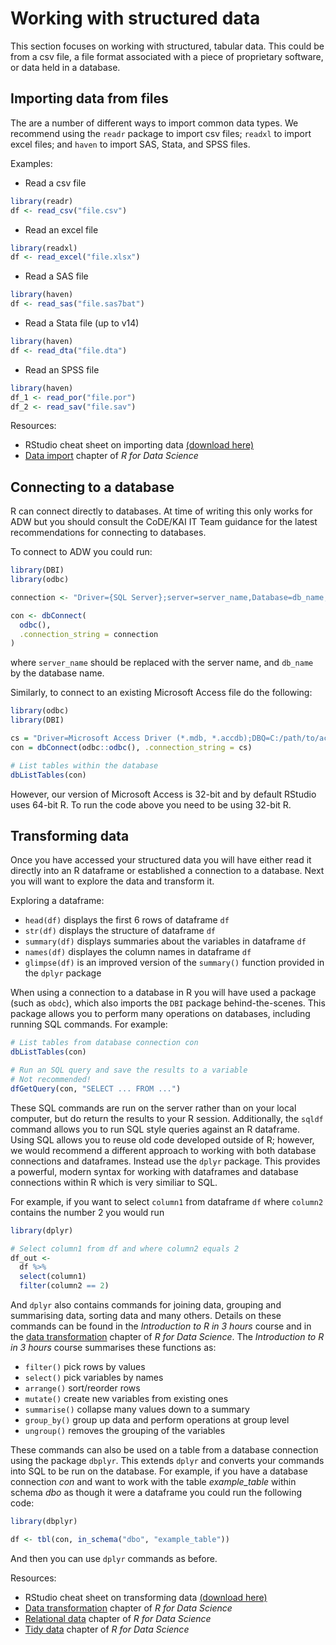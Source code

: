 
# Working with structured data

This section focuses on working with structured, tabular data. This could be from a csv file, a file format associated with a piece of proprietary software, or data held in a database. 

## Importing data from files

The are a number of different ways to import common data types. We recommend using the `readr` package to import csv files; `readxl` to import excel files; and `haven` to import SAS, Stata, and SPSS files.

Examples:

* Read a csv file
```{r eval=FALSE}
library(readr)
df <- read_csv("file.csv")
```
* Read an excel file
```{r eval=FALSE}
library(readxl)
df <- read_excel("file.xlsx")
```
* Read a SAS file
```{r eval=FALSE}
library(haven)
df <- read_sas("file.sas7bat")
```
* Read a Stata file (up to v14)
```{r eval=FALSE}
library(haven)
df <- read_dta("file.dta")
```
* Read an SPSS file
```{r eval=FALSE}
library(haven)
df_1 <- read_por("file.por")
df_2 <- read_sav("file.sav")
```

Resources:

* RStudio cheat sheet on importing data [(download here)](https://github.com/rstudio/cheatsheets/raw/master/data-import.pdf) 
* [Data import](http://r4ds.had.co.nz/data-import.html#parsing-a-file) chapter of *R for Data Science*


## Connecting to a database

R can connect directly to databases. At time of writing this only works for ADW but you should consult the CoDE/KAI IT Team guidance for the latest recommendations for connecting to databases.

To connect to ADW you could run:
```{r eval=FALSE}
library(DBI)
library(odbc)

connection <- "Driver={SQL Server};server=server_name,Database=db_name;trusted_connection=true;"

con <- dbConnect(
  odbc(),
  .connection_string = connection
)
```
where `server_name` should be replaced with the server name, and `db_name` by the database name.

Similarly, to connect to an existing Microsoft Access file do the following:
```{r eval=FALSE}
library(odbc)
library(DBI)

cs = "Driver=Microsoft Access Driver (*.mdb, *.accdb);DBQ=C:/path/to/access/file.mdb"
con = dbConnect(odbc::odbc(), .connection_string = cs)

# List tables within the database
dbListTables(con)
```

However, our version of Microsoft Access is 32-bit and by default RStudio uses 64-bit R. To run the code above you need to be using 32-bit R.


## Transforming data

Once you have accessed your structured data you will have either read it directly into an R dataframe or established a connection to a database. Next you will want to explore the data and transform it.


Exploring a dataframe:

* `head(df)` displays the first 6 rows of dataframe `df`
* `str(df)` displays the structure of dataframe `df`
* `summary(df)` displays summaries about the variables in dataframe `df`
* `names(df)` displayes the column names in dataframe `df`
* `glimpse(df)` is an improved version of the `summary()` function provided in the `dplyr` package


When using a connection to a database in R you will have used a package (such as `obdc`), which also imports the `DBI` package behind-the-scenes. This package allows you to perform many operations on databases, including running SQL commands. For example:
```{r eval=FALSE}
# List tables from database connection con
dbListTables(con)

# Run an SQL query and save the results to a variable
# Not recommended!
dfGetQuery(con, "SELECT ... FROM ...")
```

These SQL commands are run on the server rather than on your local computer, but do return the results to your R session. Additionally, the `sqldf` command allows you to run SQL style queries against an R dataframe. Using SQL allows you to reuse old code developed outside of R; however, we would recommend a different approach to working with both database connections and dataframes. Instead use the `dplyr` package. This provides a powerful, modern syntax for working with dataframes and database connections within R which is very similiar to SQL.

For example, if you want to select `column1` from dataframe `df` where `column2` contains the number 2 you would run
```{r eval=FALSE}
library(dplyr)

# Select column1 from df and where column2 equals 2
df_out <-
  df %>% 
  select(column1)
  filter(column2 == 2)
```
And `dplyr` also contains commands for joining data, grouping and summarising data, sorting data and many others. Details on these commands can be found in the *Introduction to R in 3 hours* course and in the [data transformation](http://r4ds.had.co.nz/transform.html) chapter of *R for Data Science*. The *Introduction to R in 3 hours* course summarises these functions as:

- `filter()` pick rows by values
- `select()` pick variables by names
- `arrange()` sort/reorder rows
- `mutate()` create new variables from existing ones
- `summarise()` collapse many values down to a summary
- `group_by()` group up data and perform operations at group level
- `ungroup()` removes the grouping of the variables

These commands can also be used on a table from a database connection using the package `dbplyr`. This extends `dplyr` and converts your commands into SQL to be run on the database. For example, if you have a database connection *con* and want to work with the table *example_table* within schema *dbo* as though it were a dataframe you could run the following code:

```{r eval=FALSE}
library(dbplyr)

df <- tbl(con, in_schema("dbo", "example_table"))
```

And then you can use `dplyr` commands as before.

Resources:

* RStudio cheat sheet on transforming data [(download here)](https://github.com/rstudio/cheatsheets/raw/master/data-transformation.pdf)
* [Data transformation](http://r4ds.had.co.nz/transform.html) chapter of *R for Data Science*
* [Relational data](http://r4ds.had.co.nz/relational-data.html) chapter of *R for Data Science*
* [Tidy data](http://r4ds.had.co.nz/data-import.html#parsing-a-file) chapter of *R for Data Science*